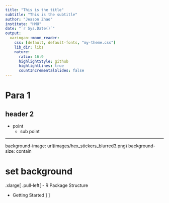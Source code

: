 ```yaml
---
title: "This is the title"
subtitle: "This is the subtitle"
author: "Jeason Zhao"
institute: "HMU"
date: "`r Sys.Date()`"
output:
  xaringan::moon_reader:
    css: [default, default-fonts, "my-theme.css"]
    lib_dir: libs
    nature:
      ratio: 16:9
      highlightStyle: github
      highlightLines: true
      countIncrementalSlides: false
---
```


# Para 1

## header 2

+ point
  - sub point
  
---

background-image: url(images/hex_stickers_blurred3.png)
background-size: contain

# set background

.xlarge[
.pull-left[
- R Package Structure

- Getting Started
]
]
